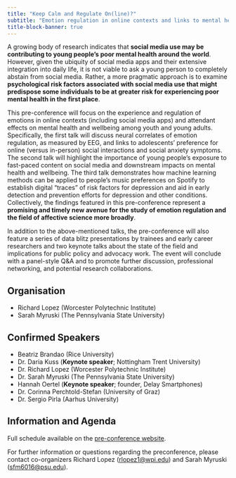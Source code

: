 ```yaml
---
title: "Keep Calm and Regulate On(line)?"
subtitle: "Emotion regulation in online contexts and links to mental health and wellbeing"
title-block-banner: true
---
```


A growing body of research indicates that **social media use may be contributing to young people’s poor mental health around the world**. However, given the ubiquity of social media apps and their extensive integration into daily life, it is not viable to ask a young person to completely abstain from social media. Rather, a more pragmatic approach is to examine **psychological risk factors associated with social media use that might predispose some individuals to be at greater risk for experiencing poor mental health in the first place**.

This pre-conference will focus on the experience and regulation of emotions in online contexts (including social media apps) and attendant effects on mental health and wellbeing among youth and young adults. Specifically, the first talk will discuss neural correlates of emotion regulation, as measured by EEG, and links to adolescents’ preference for online (versus in-person) social interactions and social anxiety symptoms. The second talk will highlight the importance of young people’s exposure to fast-paced content on social media and downstream impacts on mental health and wellbeing. The third talk demonstrates how machine learning methods can be applied to people’s music preferences on Spotify to establish digital “traces” of risk factors for depression and aid in early detection and prevention efforts for depression and other conditions. Collectively, the findings featured in this pre-conference represent a **promising and timely new avenue for the study of emotion regulation and the field of affective science more broadly**. 

In addition to the above-mentioned talks, the pre-conference will also feature a series of data blitz presentations by trainees and early career researchers and two keynote talks about the state of the field and implications for public policy and advocacy work. The event will conclude with a panel-style Q&A and to promote further discussion, professional networking, and potential research collaborations.

## Organisation

- Richard Lopez (Worcester Polytechnic Institute)
- Sarah Myruski (The Pennsylvania State University)

## Confirmed Speakers

- Beatriz Brandao (Rice University)
- Dr. Daria Kuss (**Keynote speaker**; Nottingham Trent University)
- Dr. Richard Lopez (Worcester Polytechnic Institute)
- Dr. Sarah Myruski (The Pennsylvania State University)
- Hannah Oertel (**Keynote speaker**; founder, Delay Smartphones)
- Dr. Corinna Perchtold-Stefan (University of Graz)
- Dr. Sergio Pirla (Aarhus University)

## Information and Agenda

Full schedule available on the [pre-conference website](https://sites.google.com/view/isre2024-emotion-regulation-pr/). 

For further information or questions regarding the preconference, please contact co-organizers Richard Lopez ([rlopez1@wpi.edu](mailto:rlopez1@wpi.edu)) and Sarah Myruski ([sfm6016@psu.edu](mailto:sfm6016@psu.edu)).

